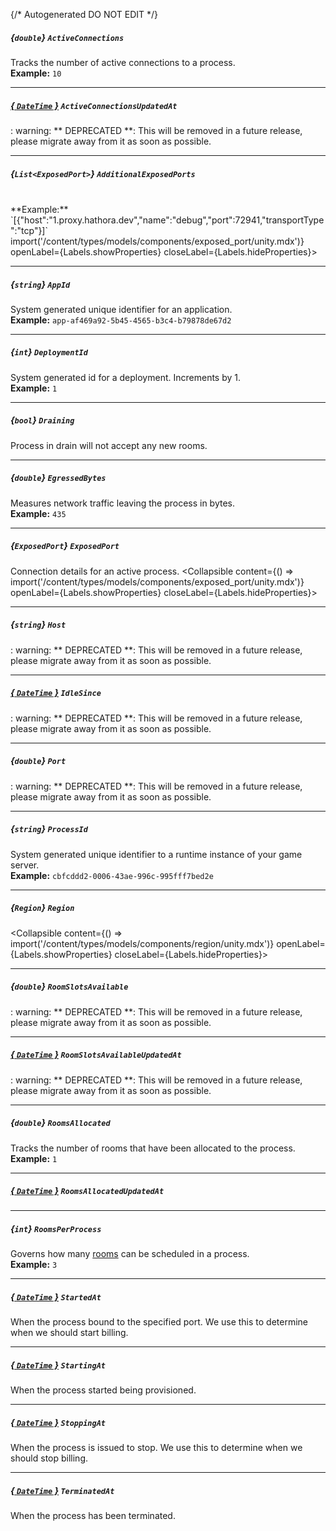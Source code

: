 {/* Autogenerated DO NOT EDIT  */}

##### *{`double`}* `ActiveConnections`
Tracks the number of active connections to a process.
<br/>
**Example:** `10`

---
##### [*{ `DateTime` }*](https://learn.microsoft.com/en-us/dotnet/api/system.datetime?view=net-5.0) `ActiveConnectionsUpdatedAt`
: warning: \*\* DEPRECATED \*\*: This will be removed in a future release, please migrate away from it as soon as possible.

---
##### *{`List<ExposedPort>`}* `AdditionalExposedPorts`
<br/>
**Example:** `[{"host":"1.proxy.hathora.dev","name":"debug","port":72941,"transportType":"tcp"}]`
<Collapsible content={() => import('/content/types/models/components/exposed_port/unity.mdx')} openLabel={Labels.showProperties} closeLabel={Labels.hideProperties}>
</Collapsible>

---
##### *{`string`}* `AppId`
System generated unique identifier for an application.
<br/>
**Example:** `app-af469a92-5b45-4565-b3c4-b79878de67d2`

---
##### *{`int`}* `DeploymentId`
System generated id for a deployment. Increments by 1.
<br/>
**Example:** `1`

---
##### *{`bool`}* `Draining`
Process in drain will not accept any new rooms.

---
##### *{`double`}* `EgressedBytes`
Measures network traffic leaving the process in bytes.
<br/>
**Example:** `435`

---
##### *{`ExposedPort`}* `ExposedPort`
Connection details for an active process.
<Collapsible content={() => import('/content/types/models/components/exposed_port/unity.mdx')} openLabel={Labels.showProperties} closeLabel={Labels.hideProperties}>
</Collapsible>

---
##### *{`string`}* `Host`
: warning: \*\* DEPRECATED \*\*: This will be removed in a future release, please migrate away from it as soon as possible.

---
##### [*{ `DateTime` }*](https://learn.microsoft.com/en-us/dotnet/api/system.datetime?view=net-5.0) `IdleSince`
: warning: \*\* DEPRECATED \*\*: This will be removed in a future release, please migrate away from it as soon as possible.

---
##### *{`double`}* `Port`
: warning: \*\* DEPRECATED \*\*: This will be removed in a future release, please migrate away from it as soon as possible.

---
##### *{`string`}* `ProcessId`
System generated unique identifier to a runtime instance of your game server.
<br/>
**Example:** `cbfcddd2-0006-43ae-996c-995fff7bed2e`

---
##### *{`Region`}* `Region`
<Collapsible content={() => import('/content/types/models/components/region/unity.mdx')} openLabel={Labels.showProperties} closeLabel={Labels.hideProperties}>
</Collapsible>

---
##### *{`double`}* `RoomSlotsAvailable`
: warning: \*\* DEPRECATED \*\*: This will be removed in a future release, please migrate away from it as soon as possible.

---
##### [*{ `DateTime` }*](https://learn.microsoft.com/en-us/dotnet/api/system.datetime?view=net-5.0) `RoomSlotsAvailableUpdatedAt`
: warning: \*\* DEPRECATED \*\*: This will be removed in a future release, please migrate away from it as soon as possible.

---
##### *{`double`}* `RoomsAllocated`
Tracks the number of rooms that have been allocated to the process.
<br/>
**Example:** `1`

---
##### [*{ `DateTime` }*](https://learn.microsoft.com/en-us/dotnet/api/system.datetime?view=net-5.0) `RoomsAllocatedUpdatedAt`

---
##### *{`int`}* `RoomsPerProcess`
Governs how many [rooms](https://hathora.dev/docs/concepts/hathora\-entities\#room) can be scheduled in a process.
<br/>
**Example:** `3`

---
##### [*{ `DateTime` }*](https://learn.microsoft.com/en-us/dotnet/api/system.datetime?view=net-5.0) `StartedAt`
When the process bound to the specified port. We use this to determine when we should start billing.

---
##### [*{ `DateTime` }*](https://learn.microsoft.com/en-us/dotnet/api/system.datetime?view=net-5.0) `StartingAt`
When the process started being provisioned.

---
##### [*{ `DateTime` }*](https://learn.microsoft.com/en-us/dotnet/api/system.datetime?view=net-5.0) `StoppingAt`
When the process is issued to stop. We use this to determine when we should stop billing.

---
##### [*{ `DateTime` }*](https://learn.microsoft.com/en-us/dotnet/api/system.datetime?view=net-5.0) `TerminatedAt`
When the process has been terminated.


